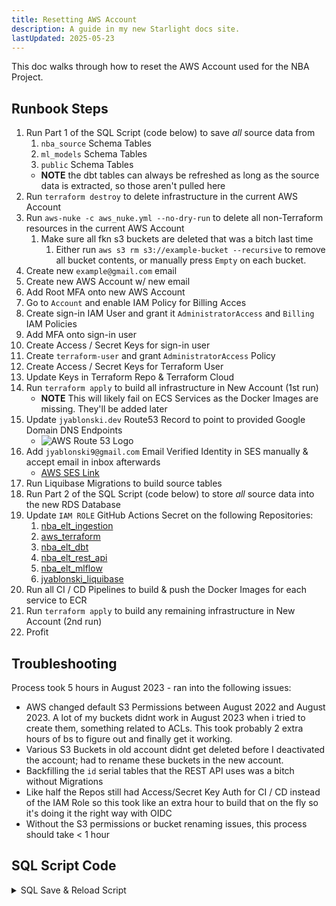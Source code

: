 ```yaml
---
title: Resetting AWS Account
description: A guide in my new Starlight docs site.
lastUpdated: 2025-05-23
---
```



This doc walks through how to reset the AWS Account used for the NBA Project.

## Runbook Steps

<Steps>

1. Run Part 1 of the SQL Script (code below) to save *all* source data from
   1. `nba_source` Schema Tables
   2. `ml_models` Schema Tables
   3. `public` Schema Tables
   - **NOTE** the dbt tables can always be refreshed as long as the source data is extracted, so those aren't pulled here
2. Run `terraform destroy` to delete infrastructure in the current AWS Account
3. Run `aws-nuke -c aws_nuke.yml --no-dry-run` to delete all non-Terraform resources in the current AWS Account
   1. Make sure all fkn s3 buckets are deleted that was a bitch last time
      1. Either run `aws s3 rm s3://example-bucket --recursive` to remove all bucket contents, or manually press `Empty` on each bucket.
4. Create new `example@gmail.com` email
5. Create new AWS Account w/ new email
6. Add Root MFA onto new AWS Account
7. Go to `Account` and enable IAM Policy for Billing Acces
8. Create sign-in IAM User and grant it `AdministratorAccess` and `Billing` IAM Policies
9. Add MFA onto sign-in user
10. Create Access / Secret Keys for sign-in user
11. Create `terraform-user` and grant `AdministratorAccess` Policy
12. Create Access / Secret Keys for Terraform User
13. Update Keys in Terraform Repo & Terraform Cloud
14. Run `terraform apply` to build all infrastructure in New Account (1st run)
    - **NOTE** This will likely fail on ECS Services as the Docker Images are missing. They'll be added later
15. Update `jyablonski.dev` Route53 Record to point to provided Google Domain DNS Endpoints
    - <Image src={route_53} alt="AWS Route 53 Logo" loading="lazy" decoding="async" class="w-full h-auto" />
16. Add `jyablonski9@gmail.com` Email Verified Identity in SES manually & accept email in inbox afterwards
    - [AWS SES Link](https://us-east-1.console.aws.amazon.com/ses/home?region=us-east-1#/identities)
17. Run Liquibase Migrations to build source tables
18. Run Part 2 of the SQL Script (code below) to store *all* source data into the new RDS Database
19. Update `IAM ROLE` GitHub Actions Secret on the following Repositories:
    1.  [nba_elt_ingestion](https://github.com/jyablonski/nba_elt_ingestion)
    2.  [aws_terraform](https://github.com/jyablonski/aws_terraform)
    3.  [nba_elt_dbt](https://github.com/jyablonski/nba_elt_dbt)
    4.  [nba_elt_rest_api](https://github.com/jyablonski/nba_elt_rest_api)
    5.  [nba_elt_mlflow](https://github.com/jyablonski/nba_elt_mlflow)
    6.  [jyablonski_liquibase](https://github.com/jyablonski/jyablonski_liquibase)
20. Run all CI / CD Pipelines to build & push the Docker Images for each service to ECR
21. Run `terraform apply` to build any remaining infrastructure in New Account (2nd run)
22. Profit

</Steps>

## Troubleshooting

Process took 5 hours in August 2023 - ran into the following issues:
- AWS changed default S3 Permissions between August 2022 and August 2023.  A lot of my buckets didnt work in August 2023 when i tried to create them, something related to ACLs.  This took probably 2 extra hours of bs to figure out and finally get it working.
- Various S3 Buckets in old account didnt get deleted before I deactivated the account; had to rename these buckets in the new account.
- Backfilling the `id` serial tables that the REST API uses was a bitch without Migrations
- Like half the Repos still had Access/Secret Key Auth for CI / CD instead of the IAM Role so this took like an extra hour to build that on the fly so it's doing it the right way with OIDC
- Without the S3 permissions or bucket renaming issues, this process should take < 1 hour

## SQL Script Code

<details>
<summary>SQL Save & Reload Script</summary>


``` sql
from datetime import datetime
import os

from jyablonski_common_modules.sql import sql_connection, write_to_sql
import pandas as pd

engine = sql_connection(
    database=os.environ.get("RDS_DB"),
    schema="nba_source",
    user=os.environ.get("RDS_USER"),
    pw=os.environ.get("RDS_PW"),
    host=os.environ.get("IP"),
)

ml_models_tables = [
    "ml_game_predictions",
]

nba_prod_tables = [
    "feature_flags",
    "feature_flags_audit",
    "incidents",
    "incidents_audit",
    "rest_api_users",
    "rest_api_users_audit",
    "user_predictions",
    "user_predictions_audit",
]

nba_source_tables = [
    "aws_adv_stats_source",
    "aws_boxscores_source",
    "aws_contracts_source",
    "aws_injury_data_source",
    "aws_odds_source",
    "aws_opp_stats_source",
    "aws_pbp_data_source",
    "aws_player_attributes_source",
    "aws_preseason_odds_source",
    "aws_reddit_comment_data_source",
    "aws_reddit_data_source",
    "aws_schedule_source",
    "aws_shooting_stats_source",
    "aws_stats_source",
    "aws_team_attributes_source",
    "aws_transactions_source",
    "aws_twitter_data_source",
    "aws_twitter_tweepy_data_source",
    "aws_twitter_tweets_source",
    "inactive_dates",
    "staging_seed_player_attributes",
    "staging_seed_team_attributes",
    "staging_seed_top_players",
]

public_tables = [
    "rest_api_users",
    "user_predictions",
]


-- PART 1
-- RUN THIS BEFORE old AWS Account is destroyed to save the data
def store_sql_table(connection, table: str, schema: str):
    todays_date = datetime.now().date()

    try:
        df = pd.read_sql(f"select * from {schema}.{table};", con=connection)
        print(f"Queried {len(df)} Records from {schema}.{table}")

        df.to_parquet(f"sql/tables/{schema}/{table}-{todays_date}.parquet")
        print(
            f"Wrote {schema}.{table} to tables/{schema}/{table}-{todays_date}.parquet"
        )

        pass
    except BaseException as e:
        print(f"Error Occurred while Reading {schema}.{table}, {e}")
        raise e

-- PART 2
-- RUN THIS AFTER new AWS Account is created & RDS Database is available to reload the data
with engine.connect() as connection:
    for table in ml_models_tables:
        store_sql_table(connection=connection, table=table, schema="ml_models")

    for table in nba_prod_tables:
        store_sql_table(connection=connection, table=table, schema="nba_prod")

    for table in nba_source_tables:
        store_sql_table(connection=connection, table=table, schema="nba_source")

    for table in public_tables:
        store_sql_table(connection=connection, table=table, schema="nba_prod")
```

</details>
